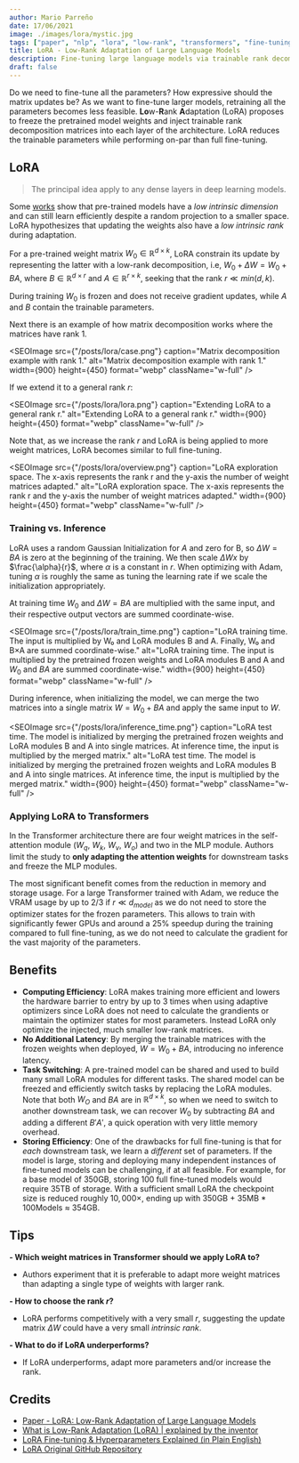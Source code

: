 ```yaml
---
author: Mario Parreño
date: 17/06/2021
image: ./images/lora/mystic.jpg
tags: ["paper", "nlp", "lora", "low-rank", "transformers", "fine-tuning"]
title: LoRA - Low-Rank Adaptation of Large Language Models
description: Fine-tuning large language models via trainable rank decomposition matrices
draft: false
---
```



Do we need to fine-tune all the parameters?
How expressive should the matrix updates be?
As we want to fine-tune larger models, retraining all the parameters becomes less feasible.
**Lo**w-**R**ank **A**daptation (LoRA) proposes to freeze the pretrained model weights
and <Underlined>inject trainable rank decomposition matrices</Underlined> into each layer of the architecture.
LoRA reduces the trainable parameters while performing on-par than full fine-tuning.

## LoRA

> The principal idea apply to any dense layers in deep learning models.

Some [works](https://arxiv.org/abs/2012.13255) show that pre-trained models have a *low intrinsic dimension*
and can still learn efficiently despite a random projection to a smaller space.
LoRA hypothesizes that updating the weights also have a *low intrinsic rank* during adaptation.

For a pre-trained weight matrix <Underlined>$W_0 \in \mathbb{R}^{d \times k}$</Underlined>, LoRA constrain its update by
representing the latter with a <Underlined color="green">low-rank decomposition</Underlined>, i.e,
<Underlined color="red">$W_0 + \Delta W = W_0 + B A$</Underlined>, <Underlined>where $B \in \mathbb{R}^{d \times r}$ and $A \in \mathbb{R}^{r \times k}$</Underlined>,
seeking that the rank $r \ll min(d,k)$.

During training $W_0$ is frozen and does not receive gradient updates, while <Underlined color="green">$A$ and $B$ contain the trainable parameters</Underlined>.

Next there is an example of how matrix decomposition works where the matrices have rank 1.

<SEOImage
  src={"/posts/lora/case.png"}
  caption="Matrix decomposition example with rank 1."
  alt="Matrix decomposition example with rank 1."
  width={900}
  height={450}
  format="webp"
  className="w-full"
/>

If we extend it to a general rank $r$:

<SEOImage
  src={"/posts/lora/lora.png"}
  caption="Extending LoRA to a general rank r."
  alt="Extending LoRA to a general rank r."
  width={900}
  height={450}
  format="webp"
  className="w-full"
/>

Note that, as we increase the rank $r$ and LoRA is being applied to more weight matrices, LoRA becomes similar to full fine-tuning.

<SEOImage
  src={"/posts/lora/overview.png"}
  caption="LoRA exploration space. The x-axis represents the rank r and the y-axis the number of weight matrices adapted."
  alt="LoRA exploration space. The x-axis represents the rank r and the y-axis the number of weight matrices adapted."
  width={900}
  height={450}
  format="webp"
  className="w-full"
/>



### Training vs. Inference

LoRA uses a random Gaussian Initialization for $A$ and zero for B, so $\Delta W = B A$ is zero at the beginning
of the training. We then scale $\Delta W x$ by $\frac{\alpha}{r}$, where $\alpha$ is a constant in $r$. 
When optimizing with Adam, tuning $\alpha$ is roughly the same as tuning the learning rate
if we scale the initialization appropriately.

<Underlined>At training</Underlined> time $W_0$ and $\Delta W = B A$ are multiplied with the same input, and their respective output <Underlined>vectors are summed coordinate-wise</Underlined>.


<SEOImage
  src={"/posts/lora/train_time.png"}
  caption="LoRA training time. The input is multiplied by W₀ and LoRA modules B and A. Finally, W₀ and B×A are summed coordinate-wise."
  alt="LoRA training time. The input is multiplied by the pretrained frozen weights and LoRA modules B and A and $W_0$ and $BA$ are summed coordinate-wise."
  width={900}
  height={450}
  format="webp"
  className="w-full"
/>


<Underlined color="green">During inference</Underlined>, <Underlined>when initializing the model</Underlined>, we can merge the two matrices into a <Underlined color="green">single matrix $W = W_0 + B A$</Underlined> and apply the same input to $W$.

<SEOImage
  src={"/posts/lora/inference_time.png"}
  caption="LoRA test time. The model is initialized by merging the pretrained frozen weights and LoRA modules B and A into single matrices. At inference time, the input is multiplied by the merged matrix."
  alt="LoRA test time. The model is initialized by merging the pretrained frozen weights and LoRA modules B and A into single matrices. At inference time, the input is multiplied by the merged matrix."
  width={900}
  height={450}
  format="webp"
  className="w-full"
/>



### Applying LoRA to Transformers

In the Transformer architecture there are four weight matrices in the self-attention module ($W_q$, $W_k$, $W_v$, $W_o$)
and two in the MLP module. Authors limit the study to **only adapting the attention weights**
for downstream tasks and freeze the MLP modules.

The most significant benefit comes from the reduction in memory and storage usage.
For a large Transformer trained with Adam, we reduce the VRAM usage by up to $2/3$ if $r \ll d_{model}$ as
we do not need to store the optimizer states for the frozen parameters. This allows to train with 
significantly fewer GPUs and around a 25% speedup during the training compared to full fine-tuning,
as we do not need to calculate the gradient for the vast majority of the parameters.


## Benefits

- **Computing Efficiency**: LoRA makes training more efficient and lowers the hardware barrier to entry by up to
3 times when using adaptive optimizers since <Underlined color="green">LoRA does not need to calculate the grandients or maintain the optimizer states for most parameters</Underlined>.
Instead LoRA only optimize the injected, much smaller low-rank matrices.
- **No Additional Latency**: By merging the trainable matrices with the frozen weights when deployed, $W= W_0 + BA$, introducing no inference latency.
- **Task Switching**: A pre-trained model can be shared and used to build many small LoRA modules for different tasks.
The shared model can be freezed and efficiently switch tasks by replacing the LoRA modules.
Note that both $W_O$ and $BA$ are in $\mathbb{R}^{d \times k}$, so when we need to switch to another downstream task,
we can recover $W_0$ by subtracting $BA$ and adding a different $B'A'$, a quick operation with very little memory overhead.
- **Storing Efficiency**: One of the drawbacks for full fine-tuning is that for *each* downstream task,
we learn a *different* set of parameters. If the model is large, storing and deploying many independent
instances of fine-tuned models can be challenging, if at all feasible. For example, for a base model 
of 350GB, storing 100 full fine-tuned models would require 35TB of storage. With a sufficient small LoRA the checkpoint size is reduced roughly $10,000\times$, ending up with 350GB + 35MB * 100Models $\approx$ 354GB.


## Tips

**- Which weight matrices in Transformer should we apply LoRA to?**
  - Authors experiment that it is preferable to adapt more weight matrices than adapting a single type of weights with larger rank.

**- How to choose the rank $r$?**
  - LoRA performs competitively with a very small $r$, suggesting the update matrix $\Delta W$ could have a very small *intrinsic rank*.

**- What to do if LoRA underperforms?**
  - If LoRA underperforms, adapt more parameters and/or increase the rank.

## Credits

- [Paper - LoRA: Low-Rank Adaptation of Large Language Models](https://arxiv.org/abs/2106.09685)
- [What is Low-Rank Adaptation (LoRA) | explained by the inventor](https://www.youtube.com/watch?v=DhRoTONcyZE)
- [LoRA Fine-tuning & Hyperparameters Explained (in Plain English)](https://www.entrypointai.com/blog/lora-fine-tuning/)
- [LoRA Original GitHub Repository](https://github.com/microsoft/LoRA)